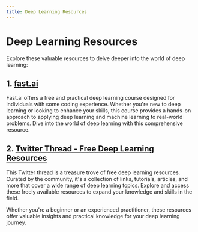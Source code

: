 ```yaml
---
title: Deep Learning Resources
---
```


# Deep Learning Resources

Explore these valuable resources to delve deeper into the world of deep learning:

## 1. [fast.ai](https://course.fast.ai/)

Fast.ai offers a free and practical deep learning course designed for individuals with some coding experience. Whether you're new to deep learning or looking to enhance your skills, this course provides a hands-on approach to applying deep learning and machine learning to real-world problems. Dive into the world of deep learning with this comprehensive resource.

## 2. [Twitter Thread - Free Deep Learning Resources](https://twitter.com/protosphinx/status/1669215813847457794)

This Twitter thread is a treasure trove of free deep learning resources. Curated by the community, it's a collection of links, tutorials, articles, and more that cover a wide range of deep learning topics. Explore and access these freely available resources to expand your knowledge and skills in the field.

Whether you're a beginner or an experienced practitioner, these resources offer valuable insights and practical knowledge for your deep learning journey.
